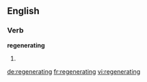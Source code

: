 ==English==
===Verb===
'''regenerating'''
# {{present participle of|[[regenerate]]}}

[[de:regenerating]]
[[fr:regenerating]]
[[vi:regenerating]]